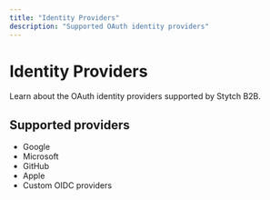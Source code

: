 ```yaml
---
title: "Identity Providers"
description: "Supported OAuth identity providers"
---
```


# Identity Providers

Learn about the OAuth identity providers supported by Stytch B2B.

## Supported providers

- Google
- Microsoft
- GitHub
- Apple
- Custom OIDC providers

